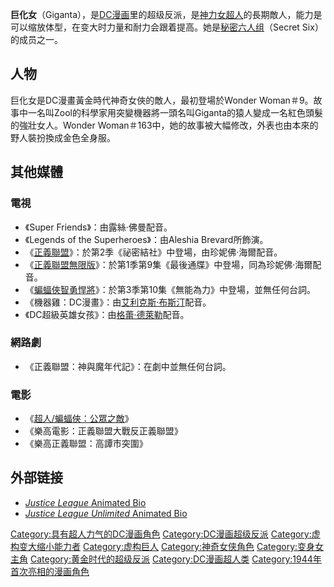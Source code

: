 {{expand|time=2015-05-20T06:19:58+00:00}}
'''巨化女'''（Giganta），是[[DC漫画|DC漫画]]里的超级反派，是[[神力女超人|神力女超人]]的長期敵人，能力是可以缩放体型，在变大时力量和耐力会跟着提高。她是[[秘密六人组|秘密六人组]]（Secret Six）的成员之一。

==人物==

巨化女是DC漫畫黃金時代神奇女俠的敵人，最初登場於Wonder Woman＃9。故事中一名叫Zool的科學家用突變機器將一頭名叫Giganta的猿人變成一名紅色頭髮的強壯女人。Wonder Woman＃163中，她的故事被大幅修改，外表也由本來的野人裝扮換成金色全身服。

==其他媒體==
===電視===
* 《Super Friends》：由露絲·佛曼配音。
* 《Legends of the Superheroes》：由Aleshia Brevard所飾演。
* 《[[正義聯盟_(電視動畫)|正義聯盟]]》：於第2季《祕密結社》中登場，由珍妮佛·海爾配音。
* 《[[正義聯盟無限版|正義聯盟無限版]]》：於第1季第9集《最後通牒》中登場，同為珍妮佛·海爾配音。
* 《[[蝙蝠俠智勇悍將|蝙蝠俠智勇悍將]]》：於第3季第10集《無能為力》中登場，並無任何台詞。
* 《機器雞：DC漫畫》：由[[艾利克斯·布斯汀|艾利克斯·布斯汀]]配音。
* 《DC超級英雄女孩》：由[[格蕾·德萊勒|格蕾·德萊勒]]配音。

===網路劇===
* 《正義聯盟：神與魔年代記》：在劇中並無任何台詞。

===電影===
* 《[[超人/蝙蝠俠：公眾之敵|超人/蝙蝠俠：公眾之敵]]》
* 《樂高電影：正義聯盟大戰反正義聯盟》
* 《樂高正義聯盟：高譚市突圍》

==外部链接==
*[http://www.worldsfinestonline.com/WF/jl/bios/villains/giganta/ ''Justice League'' Animated Bio] {{Wayback|url=http://www.worldsfinestonline.com/WF/jl/bios/villains/giganta/ |date=20170302022404 }}
*[http://www.worldsfinestonline.com/WF/jlu/bios/giganta/ ''Justice League Unlimited'' Animated Bio] {{Wayback|url=http://www.worldsfinestonline.com/WF/jlu/bios/giganta/ |date=20160303194533 }}

{{神奇女俠}}
{{DEFAULTSORT:Giganta}}
[[Category:具有超人力气的DC漫画角色|Category:具有超人力气的DC漫画角色]]
[[Category:DC漫画超级反派|Category:DC漫画超级反派]]
[[Category:虚构变大缩小能力者|Category:虚构变大缩小能力者]]
[[Category:虚构巨人|Category:虚构巨人]]
[[Category:神奇女侠角色|Category:神奇女侠角色]]
[[Category:变身女主角|Category:变身女主角]]
[[Category:黄金时代的超级反派|Category:黄金时代的超级反派]]
[[Category:DC漫画超人类|Category:DC漫画超人类]]
[[Category:1944年首次亮相的漫画角色|Category:1944年首次亮相的漫画角色]]